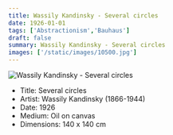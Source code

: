 ```yaml
---
title: Wassily Kandinsky - Several circles
date: 1926-01-01
tags: ['Abstractionism','Bauhaus']
draft: false
summary: Wassily Kandinsky - Several circles
images: ['/static/images/10500.jpg']
---
```


![Wassily Kandinsky - Several circles](/static/images/10500.jpg)

* Title: Several circles
* Artist: Wassily Kandinsky (1866-1944)
* Date: 1926
* Medium: Oil on canvas
* Dimensions: 140 x 140 cm


